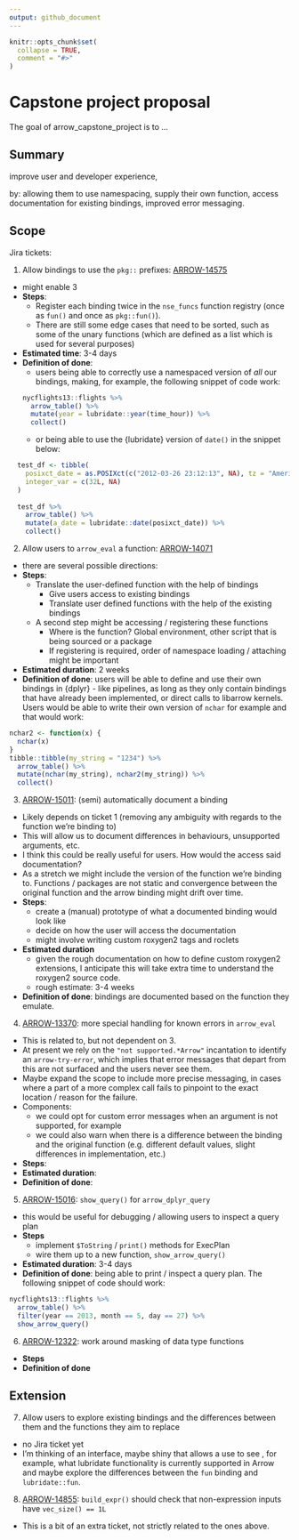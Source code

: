 ```yaml
---
output: github_document
---
```


<!-- README.md is generated from README.Rmd. Please edit that file -->

```r
knitr::opts_chunk$set(
  collapse = TRUE,
  comment = "#>"
)
```

# Capstone project proposal
<!-- badges: start -->
<!-- badges: end -->

The goal of arrow_capstone_project is to ...

## Summary 

improve user and developer experience, 

by: allowing them to use namespacing, supply their own function, access documentation for existing bindings, improved error messaging. 

## Scope

Jira tickets:

1. Allow bindings to use the `pkg::` prefixes: [ARROW-14575](https://issues.apache.org/jira/browse/ARROW-14575)
  - might enable 3
  - **Steps**:
    * Register each binding twice in the `nse_funcs` function registry (once as `fun()` and once as `pkg::fun()`). 
    * There are still some edge cases that need to be sorted, such as some of the unary functions (which are defined as a list which is used for several purposes)
  - **Estimated time**: 3-4 days
  - **Definition of done**: 
    * users being able to correctly use a namespaced version of *all* our bindings, making, for example, the following snippet of code work:
```r
nycflights13::flights %>% 
  arrow_table() %>% 
  mutate(year = lubridate::year(time_hour)) %>% 
  collect()
```
    * or being able to use the {lubridate} version of `date()` in the snippet below:

```r
  test_df <- tibble(
    posixct_date = as.POSIXct(c("2012-03-26 23:12:13", NA), tz = "America/New_York"),
    integer_var = c(32L, NA)
  )
  
  test_df %>% 
    arrow_table() %>% 
    mutate(a_date = lubridate::date(posixct_date)) %>%
    collect()
```

2. Allow users to `arrow_eval` a function: [ARROW-14071](https://issues.apache.org/jira/browse/ARROW-14071)
  * there are several possible directions:
  * **Steps**: 
    * Translate the user-defined function with the help of bindings
      * Give users access to existing bindings
      * Translate user defined functions with the help of the existing bindings
    * A second step might be accessing / registering these functions
      * Where is the function? Global environment, other script that is being sourced or a package
      * If registering is required, order of namespace loading / attaching might be important
  * **Estimated duration**: 2 weeks
  * **Definition of done**: users will be able to define and use their own bindings in {dplyr} - like pipelines, as long as they only contain bindings that have already been implemented, or direct calls to libarrow kernels. Users would be able to write their own version of `nchar` for example and that would work:
```r
nchar2 <- function(x) {
  nchar(x)
}
tibble::tibble(my_string = "1234") %>%
  arrow_table() %>% 
  mutate(nchar(my_string), nchar2(my_string)) %>%
  collect()
```

3. [ARROW-15011](https://issues.apache.org/jira/browse/ARROW-15011): (semi) automatically document a binding
  * Likely depends on ticket 1 (removing any ambiguity with regards to the function we're binding to)
  * This will allow us to document differences in behaviours, unsupported arguments, etc.
  * I think this could be really useful for users. How would the access said documentation?
  * As a stretch we might include the version of the function we're binding to. Functions / packages are not static and convergence between the original function and the arrow binding might drift over time.
  * **Steps**:
    * create a (manual) prototype of what a documented binding would look like
    * decide on how the user will access the documentation
    * might involve writing custom roxygen2 tags and roclets
  * **Estimated duration**
    * given the rough documentation on how to define custom roxygen2 extensions, I anticipate this will take extra time to understand the roxygen2 source code.
    * rough estimate: 3-4 weeks
  * **Definition of done**: bindings are documented based on the function they emulate.


4. [ARROW-13370](https://issues.apache.org/jira/browse/ARROW-13370): more special handling for known errors in `arrow_eval`
  * This is related to, but not dependent on 3.
  * At present we rely on the `"not supported.*Arrow"` incantation to identify an `arrow-try-error`, which implies that error messages that depart from this are not surfaced and the users never see them.
  * Maybe expand the scope to include more precise messaging, in cases where a part of a more complex call fails to pinpoint to the exact location / reason for the failure. 
  * Components: 
    * we could opt for custom error messages when an argument is not supported, for example
    * we could also warn when there is a difference between the binding and the original function (e.g. different default values, slight differences in implementation, etc.)
  * **Steps**:
  * **Estimated duration**:
  * **Definition of done**:

5. [ARROW-15016](https://issues.apache.org/jira/browse/ARROW-15016): `show_query()` for `arrow_dplyr_query`
  * this would be useful for debugging / allowing users to inspect a query plan 
  * **Steps**
    * implement `$ToString` / `print()` methods for ExecPlan
    * wire them up to a new function, `show_arrow_query()`
  * **Estimated duration**: 3-4 days
  * **Definition of done**: being able to print / inspect a query plan. The following snippet of code should work:
```r
nycflights13::flights %>% 
  arrow_table() %>% 
  filter(year == 2013, month == 5, day == 27) %>% 
  show_arrow_query()
```

6. [ARROW-12322](https://issues.apache.org/jira/browse/ARROW-12322): work around masking of data type functions
  * **Steps**
  * **Definition of done**

## Extension

7. Allow users to explore existing bindings and the differences between them and the functions they aim to replace
  * no Jira ticket yet
  * I'm thinking of an interface, maybe shiny that allows a use to see , for example, what lubridate functionality is currently supported in Arrow and maybe explore the differences between the `fun` binding and `lubridate::fun`.

8. [ARROW-14855](https://issues.apache.org/jira/browse/ARROW-14855): `build_expr()` should check that non-expression inputs have `vec_size() == 1L`
  * This is a bit of an extra ticket, not strictly related to the ones above. 
